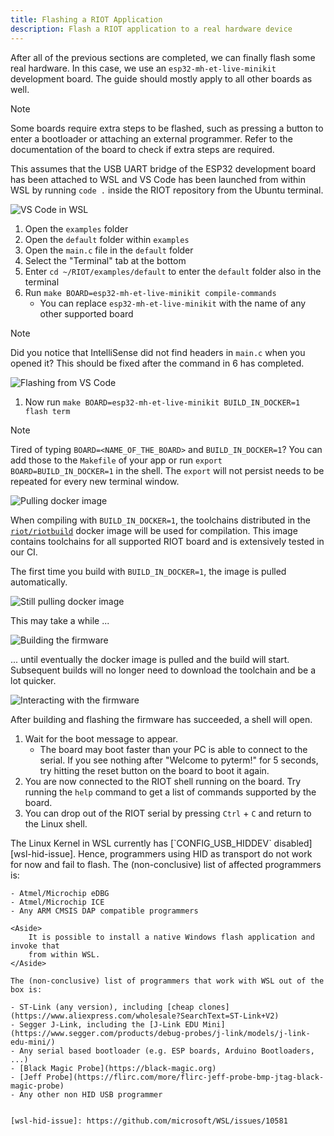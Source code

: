 ```yaml
---
title: Flashing a RIOT Application
description: Flash a RIOT application to a real hardware device
---
```



After all of the previous sections are completed, we can finally flash some
real hardware. In this case, we use an `esp32-mh-et-live-minikit` development
board. The guide should mostly apply to all other boards as well.

> [!NOTE]
> Some boards require extra steps to be flashed, such as pressing a button
> to enter a bootloader or attaching an external programmer. Refer to the
> documentation of the board to check if extra steps are required.

This assumes that the USB UART bridge of the ESP32 development board has
been attached to WSL and VS Code has been launched from within WSL by running
`code .` inside the RIOT repository from the Ubuntu terminal.

![VS Code in WSL](img/08-Flash_Real_Hardware-03.png)

1. Open the `examples` folder
2. Open the `default` folder within `examples`
3. Open the `main.c` file in the `default` folder
4. Select the "Terminal" tab at the bottom
5. Enter `cd ~/RIOT/examples/default` to enter the `default` folder also in the terminal
6. Run `make BOARD=esp32-mh-et-live-minikit compile-commands`
    - You can replace `esp32-mh-et-live-minikit` with the name of any other supported board

> [!NOTE]
> Did you notice that IntelliSense did not find headers in `main.c` when you
> opened it? This should be fixed after the command in 6 has completed.

![Flashing from VS Code](img/08-Flash_Real_Hardware-04.png)

1. Now run `make BOARD=esp32-mh-et-live-minikit BUILD_IN_DOCKER=1 flash term`

> [!NOTE]
> Tired of typing `BOARD=<NAME_OF_THE_BOARD>` and `BUILD_IN_DOCKER=1`? You can
> add those to the `Makefile` of your app or run
> `export BOARD=BUILD_IN_DOCKER=1` in the shell. The `export` will not persist
> needs to be repeated for every new terminal window.

![Pulling docker image](img/08-Flash_Real_Hardware-05.png)

When compiling with `BUILD_IN_DOCKER=1`, the toolchains distributed in the
[`riot/riotbuild`](https://hub.docker.com/r/riot/riotbuild/) docker image will
be used for compilation. This image contains toolchains for all supported RIOT
board and is extensively tested in our CI.

The first time you build with `BUILD_IN_DOCKER=1`, the image is pulled
automatically.

![Still pulling docker image](img/08-Flash_Real_Hardware-06.png)

This may take a while ...

![Building the firmware](img/08-Flash_Real_Hardware-07.png)

... until eventually the docker image is pulled and the build will start.
Subsequent builds will no longer need to download the toolchain and be a lot
quicker.

![Interacting with the firmware](img/08-Flash_Real_Hardware-08.png)

After building and flashing the firmware has succeeded, a shell will open.

1. Wait for the boot message to appear.
    - The board may boot faster than your PC is able to connect to the serial.
      If you see nothing after "Welcome to pyterm!" for 5 seconds, try hitting
      the reset button on the board to boot it again.
2. You are now connected to the RIOT shell running on the board. Try running
   the `help` command to get a list of commands supported by the board.
3. You can drop out of the RIOT serial by pressing `Ctrl` + `C` and return
   to the Linux shell.

<Aside type="caution" title="Known Issues under WSL">
    The Linux Kernel in WSL currently has
    [`CONFIG_USB_HIDDEV` disabled][wsl-hid-issue]. Hence, programmers using HID
    as transport do not work for now and fail to flash. The (non-conclusive) list of affected
    programmers is:

    - Atmel/Microchip eDBG
    - Atmel/Microchip ICE
    - Any ARM CMSIS DAP compatible programmers

    <Aside>
        It is possible to install a native Windows flash application and invoke that
        from within WSL.
    </Aside>

    The (non-conclusive) list of programmers that work with WSL out of the box is:

    - ST-Link (any version), including [cheap clones](https://www.aliexpress.com/wholesale?SearchText=ST-Link+V2)
    - Segger J-Link, including the [J-Link EDU Mini](https://www.segger.com/products/debug-probes/j-link/models/j-link-edu-mini/)
    - Any serial based bootloader (e.g. ESP boards, Arduino Bootloaders, ...)
    - [Black Magic Probe](https://black-magic.org)
    - [Jeff Probe](https://flirc.com/more/flirc-jeff-probe-bmp-jtag-black-magic-probe)
    - Any other non HID USB programmer


    [wsl-hid-issue]: https://github.com/microsoft/WSL/issues/10581
</Aside>
